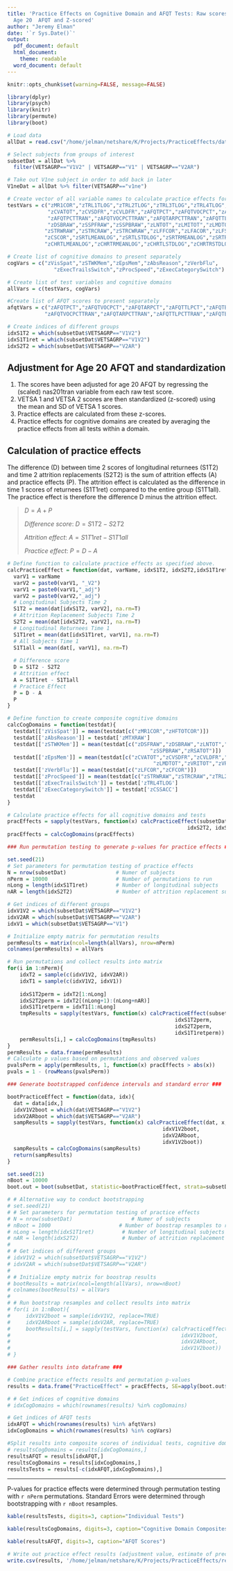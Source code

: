 ```yaml
---
title: 'Practice Effects on Cognitive Domain and AFQT Tests: Raw scores adjusted for
  Age 20  AFQT and Z-scored'
author: "Jeremy Elman"
date: '`r Sys.Date()`'
output:
  pdf_document: default
  html_document:
    theme: readable
  word_document: default
---
```


```r
knitr::opts_chunk$set(warning=FALSE, message=FALSE)
```

```r
library(dplyr)
library(psych)
library(knitr)
library(permute)
library(boot)
```

```r
# Load data
allDat = read.csv("/home/jelman/netshare/K/Projects/PracticeEffects/data/CogData_NAS201TRAN_Adj_Zscored.csv")

# Select subjects from groups of interest
subsetDat = allDat %>%
  filter(VETSAGRP=="V1V2" | VETSAGRP=="V1" | VETSAGRP=="V2AR")

# Take out V1ne subject in order to add back in later
V1neDat = allDat %>% filter(VETSAGRP=="v1ne")

# Create vector of all variable names to calculate practice effects for
testVars = c("zMR1COR","zTRL1TLOG","zTRL2TLOG","zTRL3TLOG","zTRL4TLOG","zTRL5TLOG","zCSSACC","zMTXRAW","zCVA1RAW",
             "zCVATOT","zCVSDFR","zCVLDFR","zAFQTPCT","zAFQTVOCPCT","zAFQTARPCT","zAFQTTLPCT","zAFQTBXPCT",
             "zAFQTPCTTRAN","zAFQTVOCPCTTRAN","zAFQTARPCTTRAN","zAFQTTLPCTTRAN","zAFQTBXPCTTRAN","zDSFRAW",
             "zDSBRAW","zSSPFRAW","zSSPBRAW","zLNTOT","zLMITOT","zLMDTOT","zVRITOT","zVRDTOT","zVRCTOT","zHFTOTCOR",
            "zSTRWRAW","zSTRCRAW","zSTRCWRAW","zLFFCOR","zLFACOR","zLFSCOR","zLFCOR","zCFANCOR","zCFBNCOR","zCFCOR",
            "zCSCOR","zSRTLMEANLOG","zSRTLSTDLOG","zSRTRMEANLOG","zSRTRSTDLOG","zSRTGMEANLOG","zSRTGSTDLOG",
            "zCHRTLMEANLOG","zCHRTRMEANLOG","zCHRTLSTDLOG","zCHRTRSTDLOG","zCHRTGMEANLOG","zCHRTGSTDLOG","zRSATOT")

# Create list of cognitive domains to present separately
cogVars = c("zVisSpat","zSTWKMem","zEpsMem","zAbsReason","zVerbFlu",
               "zExecTrailsSwitch","zProcSpeed","zExecCategorySwitch")

# Create list of test variables and cognitive domains
allVars = c(testVars, cogVars)

#Create list of AFQT scores to present separately
afqtVars = c("zAFQTPCT","zAFQTVOCPCT","zAFQTARPCT","zAFQTTLPCT","zAFQTBXPCT","zAFQTPCTTRAN",
            "zAFQTVOCPCTTRAN","zAFQTARPCTTRAN","zAFQTTLPCTTRAN","zAFQTBXPCTTRAN")

# Create indices of different groups
idxS1T2 = which(subsetDat$VETSAGRP=="V1V2")
idxS1T1ret = which(subsetDat$VETSAGRP=="V1V2")
idxS2T2 = which(subsetDat$VETSAGRP=="V2AR")
```

## Adjustment for Age 20 AFQT and standardization

1. The scores have been adjusted for age 20 AFQT by regressing the (scaled) nas201tran variable from each raw test score. 
2. VETSA 1 and VETSA 2 scores are then standardized (z-scored) using the mean and SD of VETSA 1 scores. 
3. Practice effects are calculated from these z-scores.
4. Practice effects for cognitive domains are created by averaging the practice effects from all tests within a domain.


## Calculation of practice effects  

The difference (D) between time 2 scores of longitudinal returnees (S1T2) and time 2 attrition replacements (S2T2) is the sum of attrition effects (A) and practice effects (P). The attrition effect is calculated as the difference in time 1 scores of returnees (S1T1ret) compared to the entire group (S1T1all). The practice effect is therefore the difference D minus the attrition effect.


> $D = A + P$  
> 
> *Difference score*:
> $D = S1T2 - S2T2$  
>  
> *Attrition effect*:
> $A = S1T1ret - S1T1all$  
> 
> *Practice effect*:
> $P = D - A$  


```r
# Define function to calculate practice effects as specified above.
calcPracticeEffect = function(dat, varName, idxS1T2, idxS2T2,idxS1T1ret){
  varV1 = varName
  varV2 = paste0(varV1, "_V2")
  varV1 = paste0(varV1,"_adj")
  varV2 = paste0(varV2,"_adj")
  # Longitudinal Subjects Time 2
  S1T2 = mean(dat[idxS1T2, varV2], na.rm=T)
  # Attrition Replacement Subjects Time 2
  S2T2 = mean(dat[idxS2T2, varV2], na.rm=T)
  # Longitudinal Returnees Time 1
  S1T1ret = mean(dat[idxS1T1ret, varV1], na.rm=T)
  # All Subjects Time 1
  S1T1all = mean(dat[, varV1], na.rm=T)
  
  # Difference score
  D = S1T2 - S2T2
  # Attrition effect
  A = S1T1ret - S1T1all
  # Practice Effect
  P = D - A
  P
}

# Define function to create composite cognitive domains 
calcCogDomains = function(testdat){
  testdat[['zVisSpat']] = mean(testdat[c("zMR1COR","zHFTOTCOR")])
  testdat[['zAbsReason']] = testdat['zMTXRAW']
  testdat[['zSTWKMem']] = mean(testdat[c("zDSFRAW","zDSBRAW","zLNTOT","zSSPFRAW",
                                              "zSSPBRAW","zRSATOT")])
  testdat[['zEpsMem']] = mean(testdat[c("zCVATOT","zCVSDFR","zCVLDFR","zLMITOT",
                                               "zLMDTOT","zVRITOT","zVRDTOT")])
  testdat[['zVerbFlu']] = mean(testdat[c("zLFCOR","zCFCOR")])
  testdat[['zProcSpeed']] = mean(testdat[c("zSTRWRAW","zSTRCRAW","zTRL2TLOG","zTRL3TLOG")])
  testdat[['zExecTrailsSwitch']] = testdat['zTRL4TLOG']
  testdat[['zExecCategorySwitch']] = testdat['zCSSACC']
  testdat
}

```


```r
# Calculate practice effects for all cognitive domains and tests
pracEffects = sapply(testVars, function(x) calcPracticeEffect(subsetDat, x, idxS1T2,
                                                          idxS2T2, idxS1T1ret))
pracEffects = calcCogDomains(pracEffects)
```


```r
### Run permutation testing to generate p-values for practice effects ###

set.seed(21)
# Set parameters for permutation testing of practice effects
N = nrow(subsetDat)                # Numer of subjects
nPerm = 10000                      # Number of permutations to run
nLong = length(idxS1T1ret)         # Number of longitudinal subjects
nAR = length(idxS2T2)              # Number of attrition replacement subjects

# Get indices of different groups
idxV1V2 = which(subsetDat$VETSAGRP=="V1V2")
idxV2AR = which(subsetDat$VETSAGRP=="V2AR")
idxV1 = which(subsetDat$VETSAGRP=="V1")

# Initialize empty matrix for permutation results
permResults = matrix(ncol=length(allVars), nrow=nPerm)
colnames(permResults) = allVars

# Run permutations and collect results into matrix
for(i in 1:nPerm){
    idxT2 = sample(c(idxV1V2, idxV2AR))
    idxT1 = sample(c(idxV1V2, idxV1))
    
    idxS1T2perm = idxT2[1:nLong]
    idxS2T2perm = idxT2[(nLong+1):(nLong+nAR)]
    idxS1T1retperm = idxT1[1:nLong]
    tmpResults = sapply(testVars, function(x) calcPracticeEffect(subsetDat, x, 
                                                      idxS1T2perm,
                                                      idxS2T2perm,
                                                      idxS1T1retperm))
    permResults[i,] = calcCogDomains(tmpResults)
}
permResults = data.frame(permResults)
# Calculate p values based on permutations and observed values
pvalsPerm = apply(permResults, 1, function(x) pracEffects > abs(x))
pvals = 1 - (rowMeans(pvalsPerm))
```

```r
### Generate bootstrapped confidence intervals and standard error ###

bootPracticeEffect = function(data, idx){
  dat = data[idx,]
  idxV1V2boot = which(dat$VETSAGRP=="V1V2")
  idxV2ARboot = which(dat$VETSAGRP=="V2AR")
  sampResults = sapply(testVars, function(x) calcPracticeEffect(dat, x, 
                                                  idxV1V2boot,
                                                  idxV2ARboot,
                                                  idxV1V2boot))
  sampResults = calcCogDomains(sampResults)
  return(sampResults)
}

set.seed(21)
nBoot = 10000
boot.out = boot(subsetDat, statistic=bootPracticeEffect, strata=subsetDat$VETSAGRP, R=nBoot)

# # Alternative way to conduct bootstrapping
# set.seed(21)
# # Set parameters for permutation testing of practice effects
# N = nrow(subsetDat)                   # Numer of subjects
# nBoot = 1000                      # Number of boostrap resamples to run
# nLong = length(idxS1T1ret)         # Number of longitudinal subjects
# nAR = length(idxS2T2)              # Number of attrition replacement subjects
# 
# # Get indices of different groups
# idxV1V2 = which(subsetDat$VETSAGRP=="V1V2")
# idxV2AR = which(subsetDat$VETSAGRP=="V2AR")
# 
# # Initialize empty matrix for boostrap results
# bootResults = matrix(ncol=length(allVars), nrow=nBoot)
# colnames(bootResults) = allVars
# 
# # Run bootstrap resamples and collect results into matrix
# for(i in 1:nBoot){
#     idxV1V2boot = sample(idxV1V2, replace=TRUE)
#     idxV2ARboot = sample(idxV2AR, replace=TRUE)
#     bootResults[i,] = sapply(testVars, function(x) calcPracticeEffect(subsetDat, x, 
#                                                       idxV1V2boot,
#                                                       idxV2ARboot,
#                                                       idxV1V2boot))
# }
```


```r
### Gather results into dataframe ###

# Combine practice effects results and permutation p-values
results = data.frame("PracticeEffect" = pracEffects, SE=apply(boot.out$t, 2, sd), "P" = pvals)

# # Get indices of cognitive domains
# idxCogDomains = which(rownames(results) %in% cogDomains)

# Get indices of AFQT tests
idxAFQT = which(rownames(results) %in% afqtVars)
idxCogDomains = which(rownames(results) %in% cogVars)

#Split results into composite scores of individual tests, cognitive domains, and AFQT.
# resultsCogDomains = results[idxCogDomains,]
resultsAFQT = results[idxAFQT,]
resultsCogDomains = results[idxCogDomains,]
resultsTests = results[-c(idxAFQT,idxCogDomains),]
```

--------------------------------------

P-values for practice effects were determined through permutation testing with `r nPerm` permutations. 
Standard Errors were determined through bootstrapping with `r nBoot` resamples.


```r
kable(resultsTests, digits=3, caption="Individual Tests")
```


```r
kable(resultsCogDomains, digits=3, caption="Cognitive Domain Composites")
```


```r
kable(resultsAFQT, digits=3, caption="AFQT Scores")
```

```r
# Write out practice effect results (adjustment value, estimate of precision, and p value)
write.csv(results, '/home/jelman/netshare/K/Projects/PracticeEffects/results/PracEffects_NAS201TRAN_Zscored_Results.csv')
```



